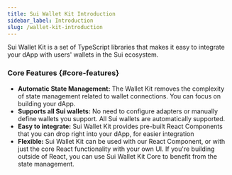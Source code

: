 ```yaml
---
title: Sui Wallet Kit Introduction
sidebar_label: Introduction
slug: /wallet-kit-introduction
---
```


Sui Wallet Kit is a set of TypeScript libraries that makes it easy to integrate your dApp with users' wallets in the Sui ecosystem.

### Core Features {#core-features}

- **Automatic State Management:** The Wallet Kit removes the complexity of state management related to wallet connections. You can focus on building your dApp.
- **Supports all Sui wallets:** No need to configure adapters or manually define wallets you support. All Sui wallets are automatically supported.
- **Easy to integrate:** Sui Wallet Kit provides pre-built React Components that you can drop right into your dApp, for easier integration
- **Flexible:** Sui Wallet Kit can be used with our React Component, or with just the core React functionality with your own UI. If you're building outside of React, you can use Sui Wallet Kit Core to benefit from the state management.
